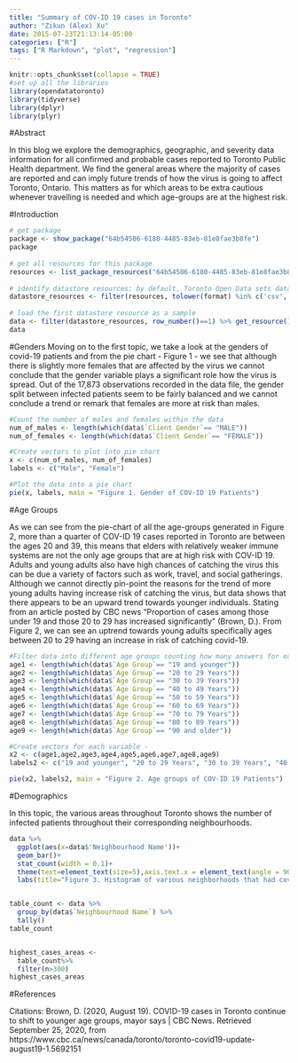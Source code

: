 ```yaml
---
title: "Summary of COV-ID 19 cases in Toronto"
author: "Zikun (Alex) Xu"
date: 2015-07-23T21:13:14-05:00
categories: ["R"]
tags: ["R Markdown", "plot", "regression"]
---
```


```r
knitr::opts_chunk$set(collapse = TRUE)
#set up all the libraries
library(opendatatoronto)
library(tidyverse)
library(dplyr)
library(plyr)
```


#Abstract

In this blog we explore the demographics, geographic, and severity data information for all confirmed and probable cases reported to Toronto Public Health department. We find the general areas where the majority of cases are reported and can imply future trends of how the virus is going to affect Toronto, Ontario. This matters as for which areas to be extra cautious whenever travelling is needed and which age-groups are at the highest risk. 

#Introduction


```r
# get package
package <- show_package("64b54586-6180-4485-83eb-81e8fae3b8fe")
package
 
# get all resources for this package
resources <- list_package_resources("64b54586-6180-4485-83eb-81e8fae3b8fe")
 
# identify datastore resources; by default, Toronto Open Data sets datastore resource format to CSV for non-geospatial and GeoJSON for geospatial resources
datastore_resources <- filter(resources, tolower(format) %in% c('csv', 'geojson'))
 
# load the first datastore resource as a sample
data <- filter(datastore_resources, row_number()==1) %>% get_resource()
data

```


#Genders
Moving on to the first topic, we take a look at the genders of covid-19 patients and from the pie chart - Figure 1 - we see that although there is slightly more females that are affected by the virus we cannot conclude that the gender variable plays a significant role how the virus is spread. Out of the 17,873 observations recorded in the data file, the gender split between infected patients seem to be fairly balanced and we cannot conclude a trend or remark that females are more at risk than males.

```r
#Count the number of males and females within the data
num_of_males <- length(which(data$`Client Gender`== "MALE"))
num_of_females <- length(which(data$`Client Gender`== "FEMALE"))

#Create vectors to plot into pie chart
x <- c(num_of_males, num_of_females)
labels <- c("Male", "Female")

#Plot the data into a pie chart
pie(x, labels, main = "Figure 1. Gender of COV-ID 19 Patients")

```



#Age Groups

As we can see from the pie-chart of all the age-groups generated in Figure 2, more than a quarter of COV-ID 19 cases reported in Toronto are between the ages 20 and 39, this means that elders with relatively weaker immune systems are not the only age groups that are at high risk with COV-ID 19. Adults and young adults also have high chances of catching the virus this can be due a variety of factors such as work, travel, and social gatherings. Although we cannot directly pin-point the reasons for the trend of more young adults having increase risk of catching the virus, but data shows that there appears to be an upward trend towards younger individuals. Stating from an article posted by CBC news "Proportion of cases among those under 19 and those 20 to 29 has increased significantly" (Brown, D.). From Figure 2, we can see an uptrend towards young adults specifically ages between 20 to 29 having an increase in risk of catching covid-19. 


```r
#Filter data into different age groups counting how many answers for each age group were collected. 
age1 <- length(which(data$`Age Group`== "19 and younger"))
age2 <- length(which(data$`Age Group`== "20 to 29 Years"))
age3 <- length(which(data$`Age Group`== "30 to 39 Years"))
age4 <- length(which(data$`Age Group`== "40 to 49 Years"))
age5 <- length(which(data$`Age Group`== "50 to 59 Years"))
age6 <- length(which(data$`Age Group`== "60 to 69 Years"))
age7 <- length(which(data$`Age Group`== "70 to 79 Years"))
age8 <- length(which(data$`Age Group`== "80 to 89 Years")) 
age9 <- length(which(data$`Age Group`== "90 and older"))

#Create vectors for each variable - 
x2 <- c(age1,age2,age3,age4,age5,age6,age7,age8,age9)
labels2 <- c("19 and younger", "20 to 29 Years", "30 to 39 Years", "40 to 49 Years", "50 to 59 Years", "60 to 69 Years", "70 to 79 Years", "80 to 89 Years","90 and older")

pie(x2, labels2, main = "Figure 2. Age groups of COV-ID 19 Patients")

```


#Demographics

In this topic, the various areas throughout Toronto shows the number of infected patients throughout their corresponding neighbourhoods.

```r

data %>%
  ggplot(aes(x=data$'Neighbourhood Name'))+
  geom_bar()+
  stat_count(width = 0.1)+
  theme(text=element_text(size=5),axis.text.x = element_text(angle = 90, vjust = 0, hjust=1))+
  labs(title="Figure 3. Histogram of various neighborhoods that had cov-id 19 patients", x = "Neighbourhood Names")


table_count <- data %>%
  group_by(data$`Neighbourhood Name`) %>%
  tally() 
table_count


highest_cases_areas <-
  table_count%>%
  filter(n>300)
highest_cases_areas

```


#References

Citations: 
Brown, D. (2020, August 19). COVID-19 cases in Toronto continue to shift to younger age groups, mayor says | CBC News. Retrieved September 25, 2020, from https://www.cbc.ca/news/canada/toronto/toronto-covid19-update-august19-1.5692151


